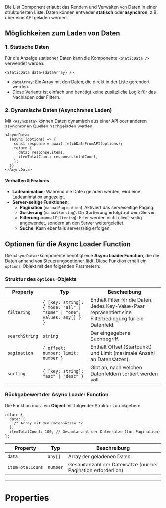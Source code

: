 Die List Component erlaubt das Rendern und Verwalten von Daten in einer
strukturierten Liste. Daten können entweder **statisch** oder **asynchron**,
z.B. über eine API geladen werden.

## Möglichkeiten zum Laden von Daten

### 1. Statische Daten

Für die Anzeige statischer Daten kann die Komponente `<StaticData />` verwendet
werden:

```tsx
<StaticData data={dataArray} />
```

- `dataArray`: Ein Array mit den Daten, die direkt in der Liste gerendert
  werden.
- Diese Variante ist einfach und benötigt keine zusätzliche Logik für das
  Nachladen oder Filtern.

### 2. Dynamische Daten (Asynchrones Laden)

Mit `<AsyncData>` können Daten dynamisch aus einer API oder anderen asynchronen
Quellen nachgeladen werden:

```tsx
<AsyncData>
  {async (options) => {
    const response = await fetchDataFromAPI(options);
    return {
      data: response.items,
      itemTotalCount: response.totalCount,
    };
  }}
</AsyncData>
```

#### Verhalten & Features

- **Ladeanimation**: Während die Daten geladen werden, wird eine Ladeanimation
  angezeigt.
- **Server-seitige Funktionen**:
  - **Pagination** (`manualPagination`): Aktiviert das serverseitige Paging.
  - **Sortierung** (`manualSorting`): Die Sortierung erfolgt auf dem Server.
  - **Filterung** (`manualFiltering`): Filter werden nicht client-seitig
    angewendet, sondern an den Server weitergeleitet.
  - **Suche**: Kann ebenfalls serverseitig erfolgen.

## Optionen für die Async Loader Function

Die `<AsyncData>`-Komponente benötigt eine **Async Loader Function**, die die
Daten anhand von Steuerungsoptionen lädt. Diese Funktion erhält ein
`options`-Objekt mit den folgenden Parametern:

### Struktur des `options`-Objekts

| Property       | Typ                                                                    | Beschreibung                                                                                             |
| -------------- | ---------------------------------------------------------------------- | -------------------------------------------------------------------------------------------------------- |
| `filtering`    | `{ [key: string]: { mode: "all" \| "some" \| "one"; values: any[] } }` | Enthält Filter für die Daten. Jedes Key-Value-Paar repräsentiert eine Filterbedingung für ein Datenfeld. |
| `searchString` | `string`                                                               | Der eingegebene Suchbegriff.                                                                             |
| `pagination`   | `{ offset: number; limit: number }`                                    | Enthält Offset (Startpunkt) und Limit (maximale Anzahl an Datensätzen).                                  |
| `sorting`      | `{ [key: string]: "asc" \| "desc" }`                                   | Gibt an, nach welchen Datenfeldern sortiert werden soll.                                                 |

### Rückgabewert der Async Loader Function

Die Funktion muss ein **Object** mit folgender Struktur zurückgeben:

```tsx
return {
  data: [
    /* Array mit den Datensätzen */
  ],
  itemTotalCount: 100, // Gesamtanzahl der Datensätze (für Pagination)
};
```

| Property         | Typ      | Beschreibung                                                   |
| ---------------- | -------- | -------------------------------------------------------------- |
| `data`           | `any[]`  | Array der geladenen Daten.                                     |
| `itemTotalCount` | `number` | Gesamtanzahl der Datensätze (nur bei Pagination erforderlich). |

---

# Properties

<PropertiesTables />
